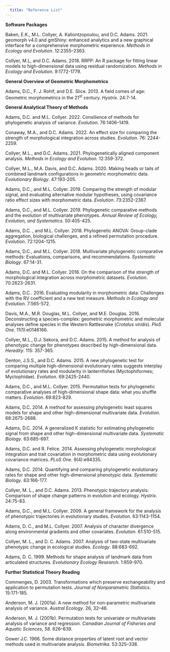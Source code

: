 ```yaml
---
  title: "Reference List"
---
```


**Software Packages**

Baken, E.K., M.L. Collyer, A. Kaliontzopoulou, and D.C. Adams. 2021. geomorph v4.0 and gmShiny: enhanced analytics and a new graphical interface for a comprehensive morphometric experience. *Methods in Ecology and Evolution*. 12:2355–2363.

Collyer, M.L, and D.C. Adams. 2018. RRPP: An R package for fitting linear models to high-dimensional data using residual randomization. *Methods in Ecology and Evolution*. 9:1772-1779.

**General Overview of Geometric Morphometrics**

Adams, D.C., F. J. Rohlf, and D.E. Slice. 2013. A field comes of age: Geometric morphometrics in the 21^st^ century. *Hystrix.* 24:7-14.

**General Analytical Theory of Methods**

Adams, D.C. and M.L. Collyer. 2022.  Consilience of methods for phylogenetic analysis of variance. *Evolution*. 76:1406–1419.

Conaway, M.A., and D.C. Adams. 2022. An effect size for comparing the strength of morphological integration across studies. *Evolution*. 76: 2244-2259.

Collyer, M.L., and D.C. Adams. 2021. Phylogenetically aligned component analysis. *Methods in Ecology and Evolution*. 12:359-372.

Collyer, M.L., M.A. Davis, and D.C. Adams. 2020. Making heads or tails of combined landmark configurations in geometric morphometric data. *Evolutionary Biology*. 47:193-205.

Adams, D.C., and M.L. Collyer. 2019. Comparing the strength of modular signal, and evaluating alternative modular hypotheses, using covariance ratio effect sizes with morphometric data. *Evolution*. 73:2352-2367.

Adams, D.C., and M.L. Collyer. 2019. Phylogenetic comparative methods and the evolution of multivariate phenotypes. *Annual Review of Ecology, Evolution, and Systematics*. 50:405-425.

Adams, D.C. , and M.L. Collyer. 2018. Phylogenetic ANOVA: Group-clade aggregation, biological challenges, and a refined permutation procedure. *Evolution*. 72:1204-1215.

Adams, D.C., and M.L. Collyer. 2018. Multivariate phylogenetic comparative methods: Evaluations, comparisons, and recommendations. *Systematic Biology*. 67:14-31. 

Adams, D.C. and M.L. Collyer. 2016. On the comparison of the strength of morphological integration across morphometric datasets. *Evolution*. 70:2623-2631.

Adams, D.C.. 2016. Evaluating modularity in morphometric data: Challenges with the RV coefficient and a new test measure. *Methods in Ecology and Evolution.* 7:565-572. 

Davis, M.A., M.R. Douglas, M.L. Collyer, and M.E. Douglas. 2016. Deconstructing a species-complex: geometric morphometric and molecular analyses define species in the Western Rattlesnake (*Crotalus viridis*). *PloS One*. 11(1):e0146166.

Collyer, M.L., D.J. Sekora, and D.C. Adams. 2015. A method for analysis of phenotypic change for phenotypes described by high-dimensional data. *Heredity*. 115: 357-365.

Denton, J.S.S., and D.C. Adams. 2015. A new phylogenetic test for comparing multiple high-dimensional evolutionary rates suggests interplay of evolutionary rates and modularity in lanternfishes (Myctophiformes; Myctophidae). *Evolution*. 69:2425-2440.

Adams, D.C., and M.L. Collyer. 2015. Permutation tests for phylogenetic comparative analyses of high-dimensional shape data: what you shuffle matters. *Evolution*. 69:823-829. 

Adams, D.C. 2014. A method for assessing phylogenetic least squares models for shape and other high-dimensional multivariate data. *Evolution*. 68:2675-2688. 

Adams, D.C. 2014. A generalized K statistic for estimating phylogenetic signal from shape and other high-dimensional multivariate data. *Systematic Biology*. 63:685-697. 

Adams, D.C. and R. Felice. 2014. Assessing phylogenetic morphological integration and trait covariation in morphometric data using evolutionary covariance matrices. *PLoS One*. 9(4):e94335. 

Adams, D.C. 2014. Quantifying and comparing phylogenetic evolutionary rates for shape and other high-dimensional phenotypic data. *Systematic Biology*. 63:166-177. 

Collyer, M. L., and D.C. Adams. 2013. Phenotypic trajectory analysis: Comparison of shape change patterns in evolution and ecology. *Hystrix*. 24:75-83.

Adams, D.C., and M.L. Collyer. 2009. A general framework for the analysis of phenotypic trajectories in evolutionary studies. *Evolution*. 63:1143-1154. 

Adams, D. C., and M.L. Collyer. 2007. Analysis of character divergence along environmental gradients and other covariates. *Evolution*. 61:510-515. 

Collyer, M. L., and D. C. Adams. 2007. Analysis of two-state multivariate phenotypic change in ecological studies. *Ecology*. 88:683-692. 

Adams, D. C. 1999. Methods for shape analysis of landmark data from articulated structures. *Evolutionary Ecology Research.* 1:959-970.

**Further Statistical Theory Reading**

Commenges, D. 2003. Transformations which preserve exchangeability and application to permutation tests. *Journal of Nonparametric Statistics*. 15:171-185.

Anderson, M. J. (2001a). A new method for non-parametric multivariate analysis of variance. *Austral Ecology*. 26, 32–46.

Anderson, M. J. (2001b). Permutation tests for univariate or multivariate analysis of variance and regression. *Canadian Journal of Fisheries and Aquatic Sciences, 58*. 626–639. 

Gower J.C. 1966. Some distance properties of latent root and vector methods used in multivariate analysis. *Biometrika*. 53:325–338.
